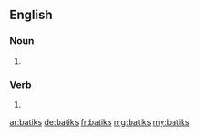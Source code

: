 ==English==

===Noun===
{{head|en|plural}}

# {{plural of|batik|lang=en|nocat=1}}

===Verb===
{{head|en}}

# {{en-third-person singular of|batik}}

[[ar:batiks]]
[[de:batiks]]
[[fr:batiks]]
[[mg:batiks]]
[[my:batiks]]